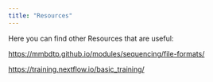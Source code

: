 ```yaml
---
title: "Resources"
---
```


Here you can find other Resources that are useful:

<https://mmbdtp.github.io/modules/sequencing/file-formats/>

<https://training.nextflow.io/basic_training/>
